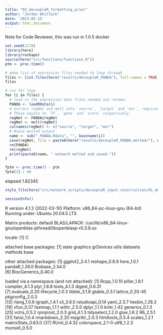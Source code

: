 ```yaml
---
title: "02_decoupleR_formatting_prior"
author: "Jordan Whitlock"
date: '2023-05-15'
output: html_document
---
```


Note for Code Reviewer, this was run in 1.0.5 docker

```r
set.seed(2178)
library(here)
library(reshape)
source(here("src/functions/functions.R"))
ptm <- proc.time()
```


```r
# make list of expression files needed to loop through
files <- list.files(here("results/decoupleR_PANDA"), full.names = TRUE)
files

# run for loop
for (i in files) {
  # load in the expression data files needed and rename:
  PANDA <- loadRData(i)
  # extract regNet and melt into `source`, `target` and `mor`, required format for decoupleR.
  # These equate to `TF`, `gene` and `score` respectively.
  regNet <- PANDA@regNet
  regNet <- melt(regNet)
  colnames(regNet) <- c("source", "target", "mor")
  # #save melted output
  name <- sub("_PANDA.Rdata", "", basename(i))
  save(regNet, file = paste0(here("results/decoupleR_PANDA_melted/"), name, "_melted.Rdata"))
  rm(PANDA)
  rm(regNet)
  print(paste0(name, " network melted and saved."))
}
```

```r
fptm <- proc.time() - ptm
fptm[3] / 60
```
elapsed 
1.82345

```r
style_file(here("src/network_scripts/decoupleR_input_construction/01_decoupleR_formatting_prior.Rmd"))

sessionInfo()
```

R version 4.1.3 (2022-03-10)
Platform: x86_64-pc-linux-gnu (64-bit)
Running under: Ubuntu 20.04.5 LTS

Matrix products: default
BLAS/LAPACK: /usr/lib/x86_64-linux-gnu/openblas-pthread/libopenblasp-r0.3.8.so

locale:
[1] C

attached base packages:
[1] stats     graphics  grDevices utils     datasets  methods   base     

other attached packages:
[1] ggplot2_3.4.1       reshape_0.8.9       here_1.0.1          pandaR_1.26.0       Biobase_2.54.0     
[6] BiocGenerics_0.40.0

loaded via a namespace (and not attached):
 [1] Rcpp_1.0.10        pillar_1.8.1       compiler_4.1.3     plyr_1.8.8         tools_4.1.3        digest_0.6.31     
 [7] evaluate_0.20      lifecycle_1.0.3    tibble_3.1.8       gtable_0.3.1       lattice_0.20-45    pkgconfig_2.0.3   
[13] rlang_1.0.6        igraph_1.4.1       cli_3.6.0          rstudioapi_0.14    yaml_2.3.7         hexbin_1.28.2     
[19] xfun_0.37          fastmap_1.1.1      withr_2.5.0        dplyr_1.1.0        knitr_1.42         generics_0.1.3    
[25] vctrs_0.5.2        rprojroot_2.0.3    grid_4.1.3         tidyselect_1.2.0   glue_1.6.2         R6_2.5.1          
[31] fansi_1.0.4        rmarkdown_2.20     magrittr_2.0.3     htmltools_0.5.4    scales_1.2.1       matrixStats_0.63.0
[37] RUnit_0.4.32       colorspace_2.1-0   utf8_1.2.3         munsell_0.5.0 
